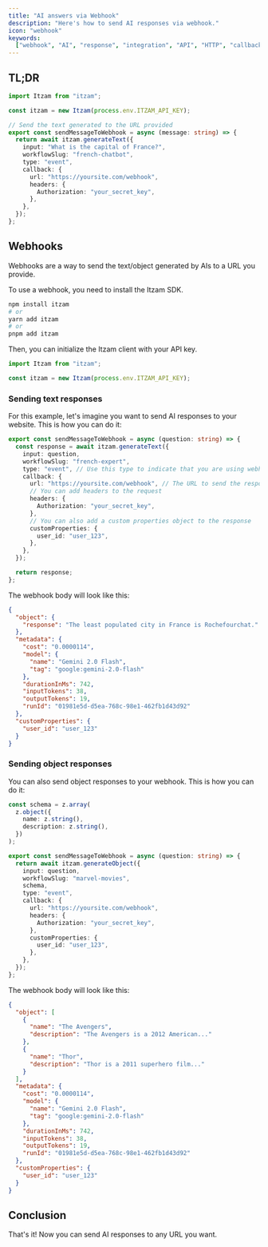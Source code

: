 ```yaml
---
title: "AI answers via Webhook"
description: "Here's how to send AI responses via webhook."
icon: "webhook"
keywords:
  ["webhook", "AI", "response", "integration", "API", "HTTP", "callback"]
---
```


## TL;DR

```ts
import Itzam from "itzam";

const itzam = new Itzam(process.env.ITZAM_API_KEY);

// Send the text generated to the URL provided
export const sendMessageToWebhook = async (message: string) => {
  return await itzam.generateText({
    input: "What is the capital of France?",
    workflowSlug: "french-chatbot",
    type: "event",
    callback: {
      url: "https://yoursite.com/webhook",
      headers: {
        Authorization: "your_secret_key",
      },
    },
  });
};
```

## Webhooks

Webhooks are a way to send the text/object generated by AIs to a URL you provide.

To use a webhook, you need to install the Itzam SDK.

```bash
npm install itzam
# or
yarn add itzam
# or
pnpm add itzam
```

Then, you can initialize the Itzam client with your API key.

```ts
import Itzam from "itzam";

const itzam = new Itzam(process.env.ITZAM_API_KEY);
```

### Sending text responses

For this example, let's imagine you want to send AI responses to your website. This is how you can do it:

```ts
export const sendMessageToWebhook = async (question: string) => {
  const response = await itzam.generateText({
    input: question,
    workflowSlug: "french-expert",
    type: "event", // Use this type to indicate that you are using webhooks
    callback: {
      url: "https://yoursite.com/webhook", // The URL to send the response to
      // You can add headers to the request
      headers: {
        Authorization: "your_secret_key",
      },
      // You can also add a custom properties object to the response
      customProperties: {
        user_id: "user_123",
      },
    },
  });

  return response;
};
```

The webhook body will look like this:

```json
{
  "object": {
    "response": "The least populated city in France is Rochefourchat."
  },
  "metadata": {
    "cost": "0.0000114",
    "model": {
      "name": "Gemini 2.0 Flash",
      "tag": "google:gemini-2.0-flash"
    },
    "durationInMs": 742,
    "inputTokens": 38,
    "outputTokens": 19,
    "runId": "01981e5d-d5ea-768c-98e1-462fb1d43d92"
  },
  "customProperties": {
    "user_id": "user_123"
  }
}
```

### Sending object responses

You can also send object responses to your webhook. This is how you can do it:

```ts
const schema = z.array(
  z.object({
    name: z.string(),
    description: z.string(),
  })
);

export const sendMessageToWebhook = async (question: string) => {
  return await itzam.generateObject({
    input: question,
    workflowSlug: "marvel-movies",
    schema,
    type: "event",
    callback: {
      url: "https://yoursite.com/webhook",
      headers: {
        Authorization: "your_secret_key",
      },
      customProperties: {
        user_id: "user_123",
      },
    },
  });
};
```

The webhook body will look like this:

```json
{
  "object": [
    {
      "name": "The Avengers",
      "description": "The Avengers is a 2012 American..."
    },
    {
      "name": "Thor",
      "description": "Thor is a 2011 superhero film..."
    }
  ],
  "metadata": {
    "cost": "0.0000114",
    "model": {
      "name": "Gemini 2.0 Flash",
      "tag": "google:gemini-2.0-flash"
    },
    "durationInMs": 742,
    "inputTokens": 38,
    "outputTokens": 19,
    "runId": "01981e5d-d5ea-768c-98e1-462fb1d43d92"
  },
  "customProperties": {
    "user_id": "user_123"
  }
}
```

## Conclusion

That's it! Now you can send AI responses to any URL you want.
